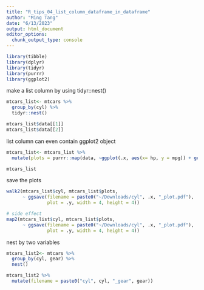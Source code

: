 ```yaml
---
title: "R_tips_04_list_column_dataframe_in_dataframe"
author: "Ming Tang"
date: "6/13/2023"
output: html_document
editor_options: 
  chunk_output_type: console
---
```


```r
library(tibble)
library(dplyr)
library(tidyr)
library(purrr)
library(ggplot2)
```


make a list column by using tidyr::nest()
```r
mtcars_list<- mtcars %>%
  group_by(cyl) %>%
  tidyr::nest()

mtcars_list$data[[1]]
mtcars_list$data[[2]]

```

list column can even contain ggplot2 object

```r
mtcars_list<- mtcars_list %>%
  mutate(plots = purrr::map(data, ~ggplot(.x, aes(x= hp, y = mpg)) + geom_point()))

mtcars_list
```

save the plots

```r
walk2(mtcars_list$cyl, mtcars_list$plots, 
      ~ ggsave(filename = paste0("~/Downloads/cyl", .x, "_plot.pdf"), 
               plot = .y, width = 4, height = 4))

# side effect 
map2(mtcars_list$cyl, mtcars_list$plots, 
      ~ ggsave(filename = paste0("~/Downloads/cyl", .x, "_plot.pdf"), 
               plot = .y, width = 4, height = 4))
```


nest by two variables 

```r
mtcars_list2<- mtcars %>%
  group_by(cyl, gear) %>%
  nest()

mtcars_list2 %>% 
  mutate(filename = paste0("cyl", cyl, "_gear", gear))
```


